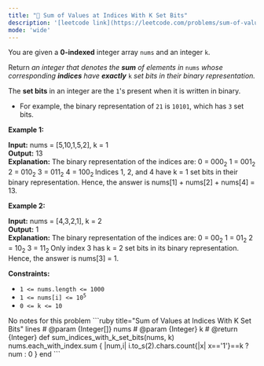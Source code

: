 ```yaml
---
title: "🧩 Sum of Values at Indices With K Set Bits"
description: '[leetcode link](https://leetcode.com/problems/sum-of-values-at-indices-with-k-set-bits/description/)'
mode: 'wide'
---
```

<Tabs>
  <Tab title="Question" icon="circle-question" iconType="regular">
    <Card>
      <p>You are given a <strong>0-indexed</strong> integer array <code>nums</code> and an integer <code>k</code>.</p>  <p>Return <em>an integer that denotes the <strong>sum</strong> of elements in </em><code>nums</code><em> whose corresponding <strong>indices</strong> have <strong>exactly</strong> </em><code>k</code><em> set bits in their binary representation.</em></p>  <p>The <strong>set bits</strong> in an integer are the <code>1</code>&#39;s present when it is written in binary.</p>  <ul>  <li>For example, the binary representation of <code>21</code> is <code>10101</code>, which has <code>3</code> set bits.</li> </ul>   <p><strong class="example">Example 1:</strong></p>   <strong>Input:</strong> nums = [5,10,1,5,2], k = 1 <br/> <strong>Output:</strong> 13 <br/> <strong>Explanation:</strong> The binary representation of the indices are:  0 = 000<sub>2</sub> 1 = 001<sub>2</sub> 2 = 010<sub>2</sub> 3 = 011<sub>2</sub> 4 = 100<sub>2  </sub>Indices 1, 2, and 4 have k = 1 set bits in their binary representation. Hence, the answer is nums[1] + nums[2] + nums[4] = 13.  <p><strong class="example">Example 2:</strong></p>   <strong>Input:</strong> nums = [4,3,2,1], k = 2 <br/> <strong>Output:</strong> 1 <br/> <strong>Explanation:</strong> The binary representation of the indices are: 0 = 00<sub>2</sub> 1 = 01<sub>2</sub> 2 = 10<sub>2</sub> 3 = 11<sub>2 </sub>Only index 3 has k = 2 set bits in its binary representation. Hence, the answer is nums[3] = 1.    <p><strong>Constraints:</strong></p>  <ul>  <li><code>1 &lt;= nums.length &lt;= 1000</code></li>  <li><code>1 &lt;= nums[i] &lt;= 10<sup>5</sup></code></li>  <li><code>0 &lt;= k &lt;= 10</code></li> </ul> 
    </Card>
  </Tab>
  <Tab title="Solution" icon="lightbulb" iconType="regular" >
    <Card>
      No notes for this problem
</Card>
  <Expandable title="code">
    <CodeGroup dropdown>
```ruby title="Sum of Values at Indices With K Set Bits" lines
# @param {Integer[]} nums
# @param {Integer} k
# @return {Integer}
def sum_indices_with_k_set_bits(nums, k)
  nums.each_with_index.sum { |num,i| i.to_s(2).chars.count{|x| x=='1'}==k ? num : 0 }
end
```
    </CodeGroup>
  </Expandable>
  </Tab>
</Tabs>
